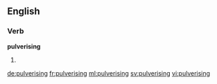==English==

===Verb===
'''pulverising'''

# {{present participle of|pulverise}}

[[de:pulverising]]
[[fr:pulverising]]
[[ml:pulverising]]
[[sv:pulverising]]
[[vi:pulverising]]